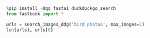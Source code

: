 
```python
%pip install -Uqq fastai duckduckgo_search
from fastbook import *
```

```python
urls = search_images_ddg('bird photos', max_images=1)
len(urls), urls[0]
```
